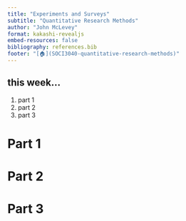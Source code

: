 ```yaml
---
title: "Experiments and Surveys"
subtitle: "Quantitative Research Methods"
author: "John McLevey"
format: kakashi-revealjs
embed-resources: false
bibliography: references.bib
footer: "[🏠](SOCI3040-quantitative-research-methods)"
---
```


## this week...

1. part 1
2. part 2
3. part 3

# Part 1

# Part 2

# Part 3